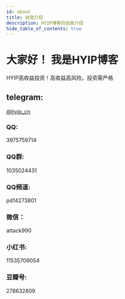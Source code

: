 ```yaml
---
id: about
title: 自我介绍
description: HYIP博客的自我介绍
hide_table_of_contents: true
---
```


# 大家好！ 我是HYIP博客
HYIP高收益投资！高收益高风险，投资需严格

## telegram:
[@hyip_cn](https://t.me/hyip_cn)

### QQ:
3975759714
### QQ群:
1035024431
### QQ频道:
pd14273801

### 微信：
attack990

### 小红书:
11535709054


### 豆瓣号:
278632809